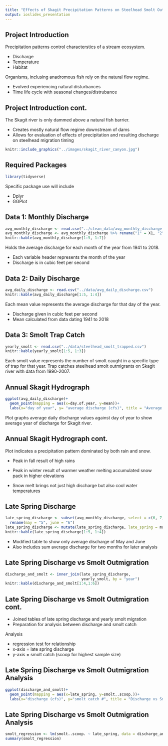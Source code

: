 ```yaml
---
title: "Effects of Skagit Precipitation Patterns on Steelhead Smolt Outmigration"
output: ioslides_presentation
---
```


## Project Introduction

Precipitation patterns control characterstics of a stream ecosystem.

* Discharge
* Temperature
* Habitat

Organisms, inclusing anadromous fish rely on the natural flow regime.

* Evolved experiencing natural disturbances
* Time life cycle with seasonal changes/distrubance

## Project Introduction cont.

The Skagit river is only dammed above a natural fish barrier.

* Creates mostly natural flow regime downstream of dams
* Allows for evaluation of effects of precipitation and resulting discharge on steelhead migration timing

```r
knitr::include_graphics("../images/skagit_river_canyon.jpg")
```

## Required Packages

```r
library(tidyverse)
```

Specific package use will include

* Dplyr
* GGPlot

## Data 1: Monthly Discharge

```r
avg_monthly_discharge <- read.csv("../clean_data/avg_monthly_discharge.txt")
avg_monthly_discharge <- avg_monthly_discharge %>% rename("1" = X1, "2" = X2, "3" = X3, "4" = X4, "5" = X5, "6" = X6, "7" = X7, "8" = X8, "9" = X9, "10" = X10, "11" = X11, "12" = X12)
knitr::kable(avg_monthly_discharge[1:5, 1:7])
``` 

Holds the average discharge for each month of the year from 1941 to 2018.

* Each variable header represents the month of the year
* Discharge is in cubic feet per second

## Data 2: Daily Discharge

```r
avg_daily_discharge <- read.csv("../data/avg_daily_discharge.csv")
knitr::kable(avg_daily_discharge[1:5, 1:4])
```

Each mean value represents the average discharge for that day of the year.

* Discharge given in cubic feet per second
* Mean calculated from data dating 1941 to 2018

## Data 3: Smolt Trap Catch

```r
yearly_smolt <- read.csv("../data/steelhead_smolt_trapped.csv")
knitr::kable(yearly_smolt[1:5, 1:3])
```

Each smolt value represents the number of smolt caught in a specific type of trap for that year. Trap catches steelhead smolt outmigrants on Skagit river with data from 1990-2007.

## Annual Skagit Hydrograph

```r
ggplot(avg_daily_discharge)+
  geom_point(mapping = aes(x=day.of.year, y=mean))+
  labs(x="day of year", y= "average discharge (cfs)", title = "Average Annual Hydrograph")
```

Plot graphs average daily discharge values against day of year to show average year of discharge for Skagit river. 

## Annual Skagit Hydrograph cont.

Plot indicates a precipitation pattern dominated by both rain and snow.

* Peak in fall result of high rains

* Peak in winter result of warmer weather melting accumulated snow pack in higher elevations
* Snow melt brings not just high discharge but also cool water temperatures

## Late Spring Discharge

```r
late_spring_discharge <- subset(avg_monthly_discharge, select = c(6, 7,year)) %>%
  rename(may = "5", june = "6")
late_spring_discharge <- mutate(late_spring_discharge, late_spring = may + june)
knitr::kable(late_spring_discharge[1:5, 1:4])
```

* Modified table to show only average discharge of May and June
* Also includes sum average discharge for two months for later analysis

## Late Spring Discharge vs Smolt Outmigration

```r
discharge_and_smolt <- inner_join(late_spring_discharge, 
                                  yearly_smolt, by = "year")
knitr::kable(discharge_and_smolt[1:4,1:6])
```

## Late Spring Discharge vs Smolt Outmigration cont.

* Joined tables of late spring discharge and yearly smolt migration
* Preparation for analysis between discharge and smolt catch

Analysis

* regression test for relationship
* x-axis = late spring discharge
* y-axis = smolt catch (scoop for highest sample size)

## Late Spring Discharge vs Smolt Outmigration Analysis

```r
ggplot(discharge_and_smolt)+
  geom_point(mapping = aes(x=late_spring, y=smolt..scoop.))+
  labs(x="discharge (cfs)", y="smolt catch #", title = "Discharge vs Smolt Catch")
```

## Late Spring Discharge vs Smolt Outmigration Analysis

```r
smolt_regression <- lm(smolt..scoop. ~ late_spring, data = discharge_and_smolt)
summary(smolt_regression)
```


